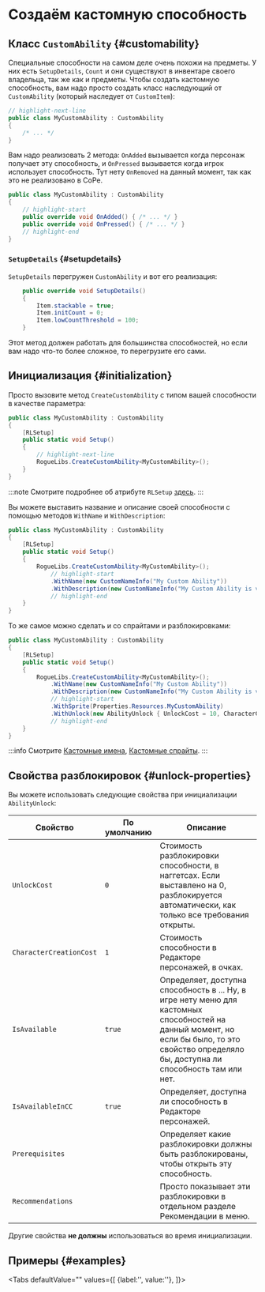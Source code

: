 # Создаём кастомную способность


## Класс `CustomAbility` {#customability}

Специальные способности на самом деле очень похожи на предметы. У них есть `SetupDetails`, `Count` и они существуют в инвентаре своего владельца, так же как и предметы. Чтобы создать кастомную способность, вам надо просто создать класс наследующий от `CustomAbility` (который наследует от `CustomItem`):

```csharp title="MyCustomAbility.cs"
// highlight-next-line
public class MyCustomAbility : CustomAbility
{
    /* ... */
}
```

Вам надо реализовать 2 метода: `OnAdded` вызывается когда персонаж получает эту способность, и `OnPressed` вызывается когда игрок использует способность. Тут нету `OnRemoved` на данный момент, так как это не реализовано в СоРе.

```csharp title="MyCustomAbility.cs"
public class MyCustomAbility : CustomAbility
{
    // highlight-start
    public override void OnAdded() { /* ... */ }
    public override void OnPressed() { /* ... */ }
    // highlight-end
}
```

### `SetupDetails` {#setupdetails}

`SetupDetails` перегружен `CustomAbility` и вот его реализация:

```csharp
    public override void SetupDetails()
    {
        Item.stackable = true;
        Item.initCount = 0;
        Item.lowCountThreshold = 100;
    }
```

Этот метод должен работать для большинства способностей, но если вам надо что-то более сложное, то перегрузите его сами.

## Инициализация {#initialization}

Просто вызовите метод `CreateCustomAbility` с типом вашей способности в качестве параметра:

```csharp title="MyCustomAbility.cs"
public class MyCustomAbility : CustomAbility
{
    [RLSetup]
    public static void Setup()
    {
        // highlight-next-line
        RogueLibs.CreateCustomAbility<MyCustomAbility>();
    }
}
```

:::note
Смотрите подробнее об атрибуте `RLSetup` [здесь](../../patching-utilities#rlsetup).
:::

Вы можете выставить название и описание своей способности с помощью методов `WithName` и `WithDescription`:

```csharp title="MyCustomAbility.cs"
public class MyCustomAbility : CustomAbility
{
    [RLSetup]
    public static void Setup()
    {
        RogueLibs.CreateCustomAbility<MyCustomAbility>();
            // highlight-start
            .WithName(new CustomNameInfo("My Custom Ability"))
            .WithDescription(new CustomNameInfo("My Custom Ability is very cool and does a lot of great stuff"));
            // highlight-end
    }
}
```

То же самое можно сделать и со спрайтами и разблокировками:

```csharp title="MyCustomAbility.cs"
public class MyCustomAbility : CustomAbility
{
    [RLSetup]
    public static void Setup()
    {
        RogueLibs.CreateCustomAbility<MyCustomAbility>();
            .WithName(new CustomNameInfo("My Custom Ability"))
            .WithDescription(new CustomNameInfo("My Custom Ability is very cool and does a lot of great stuff"));
            // highlight-start
            .WithSprite(Properties.Resources.MyCustomAbility)
            .WithUnlock(new AbilityUnlock { UnlockCost = 10, CharacterCreationCost = 5 });
            // highlight-end
    }
}
```

:::info
Смотрите [Кастомные имена](../../names/custom-names), [Кастомные спрайты](../../custom-sprites).
:::

## Свойства разблокировок {#unlock-properties}

Вы можете использовать следующие свойства при инициализации `AbilityUnlock`:

Свойство                      | По умолчанию | Описание
------------------------------|--------------|---------
`UnlockCost`                  | `0`          | Стоимость разблокировки способности, в наггетсах. Если выставлено на 0, разблокируется автоматически, как только все требования открыты.
`CharacterCreationCost`       | `1`          | Стоимость способности в Редакторе персонажей, в очках.
`IsAvailable`                 | `true`       | Определяет, доступна способность в ... Ну, в игре нету меню для кастомных способностей на данный момент, но если бы было, то это свойство определяло бы, доступна ли способность там или нет.
`IsAvailableInCC`             | `true`       | Определяет, доступна ли способность в Редакторе персонажей.
`Prerequisites`               |              | Определяет какие разблокировки должны быть разблокированы, чтобы открыть эту способность.
`Recommendations`             |              | Просто показывает эти разблокировки в отдельном разделе Рекомендации в меню.

Другие свойства **не должны** использоваться во время инициализации.

## Примеры {#examples}

<Tabs defaultValue=""
  values={[
    {label:'', value:''},
  ]}>
<TabItem value="">

```csharp title=""

```

</TabItem>
</Tabs>
